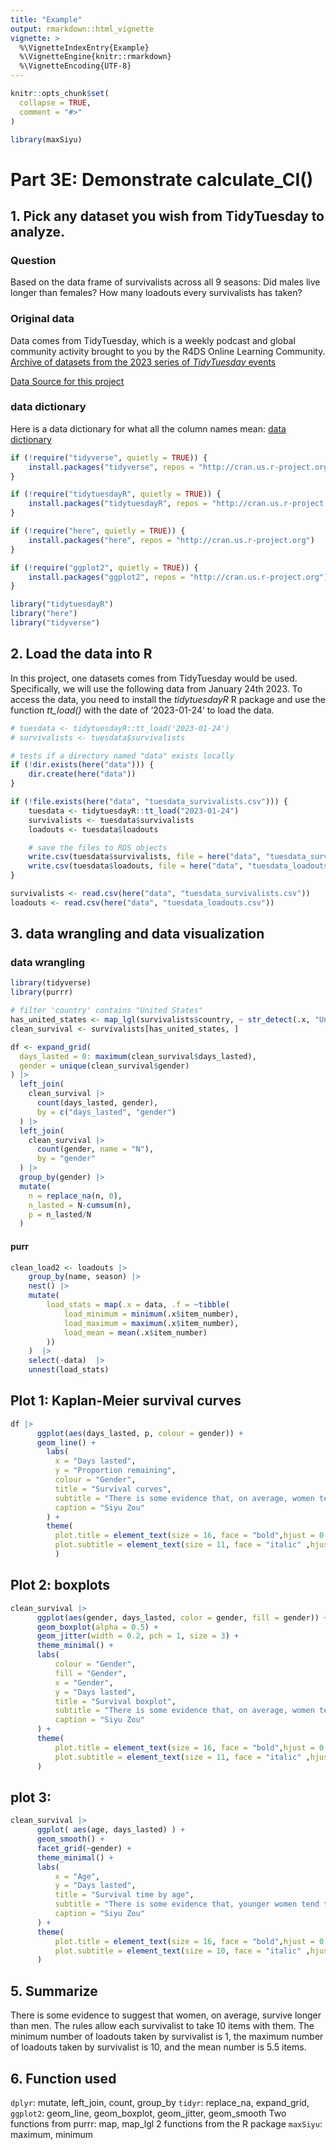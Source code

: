 ```yaml
---
title: "Example"
output: rmarkdown::html_vignette
vignette: >
  %\VignetteIndexEntry{Example}
  %\VignetteEngine{knitr::rmarkdown}
  %\VignetteEncoding{UTF-8}
---
```


```r
knitr::opts_chunk$set(
  collapse = TRUE,
  comment = "#>"
)
```

```r
library(maxSiyu)
```

# Part 3E: Demonstrate calculate_CI()

## 1. Pick any dataset you wish from TidyTuesday to analyze.

### Question

Based on the data frame of survivalists across all 9 seasons: Did males live longer than females? How many loadouts every survivalists has taken?

### Original data

Data comes from TidyTuesday, which is a weekly podcast and global community activity brought to you by the R4DS Online Learning Community. [Archive of datasets from the 2023 series of *TidyTuesday* events](https://github.com/rfordatascience/tidytuesday/tree/master/data/2023)  <br>

[Data Source for this project](https://github.com/rfordatascience/tidytuesday/blob/master/data/2023/2023-01-24/readme.md)

### data dictionary

Here is a data dictionary for what all the column names mean: [data dictionary](https://github.com/rfordatascience/tidytuesday/tree/master/data/2023/2023-01-24#data-dictionary)


```r
if (!require("tidyverse", quietly = TRUE)) {
    install.packages("tidyverse", repos = "http://cran.us.r-project.org")
}

if (!require("tidytuesdayR", quietly = TRUE)) {
    install.packages("tidytuesdayR", repos = "http://cran.us.r-project.org")
}

if (!require("here", quietly = TRUE)) {
    install.packages("here", repos = "http://cran.us.r-project.org")
}

if (!require("ggplot2", quietly = TRUE)) {
    install.packages("ggplot2", repos = "http://cran.us.r-project.org")
}

library("tidytuesdayR")
library("here")
library("tidyverse")
```

## 2. Load the data into R

In this project, one datasets comes from TidyTuesday would be used. Specifically, we will use the following data from January 24th 2023. To access the data, you need to install the *tidytuesdayR* R package and use the function *tt_load()* with the date of '2023-01-24' to load the data.

```r
# tuesdata <- tidytuesdayR::tt_load('2023-01-24')
# survivalists <- tuesdata$survivalists

# tests if a directory named "data" exists locally
if (!dir.exists(here("data"))) {
    dir.create(here("data"))
}

if (!file.exists(here("data", "tuesdata_survivalists.csv"))) {
    tuesdata <- tidytuesdayR::tt_load("2023-01-24")
    survivalists <- tuesdata$survivalists
    loadouts <- tuesdata$loadouts

    # save the files to RDS objects
    write.csv(tuesdata$survivalists, file = here("data", "tuesdata_survivalists.csv"))
    write.csv(tuesdata$loadouts, file = here("data", "tuesdata_loadouts.csv"))
}

survivalists <- read.csv(here("data", "tuesdata_survivalists.csv"))
loadouts <- read.csv(here("data", "tuesdata_loadouts.csv"))
```

## 3. data wrangling and data visualization

### data wrangling
```r
library(tidyverse)
library(purrr)

# filter 'country' contains "United States"
has_united_states <- map_lgl(survivalists$country, ~ str_detect(.x, "United States"))
clean_survival <- survivalists[has_united_states, ]

df <- expand_grid(
  days_lasted = 0: maximum(clean_survival$days_lasted),
  gender = unique(clean_survival$gender)
) |> 
  left_join(
    clean_survival |> 
      count(days_lasted, gender),
      by = c("days_lasted", "gender")
  ) |> 
  left_join(
    clean_survival |> 
      count(gender, name = "N"),
      by = "gender"
  ) |> 
  group_by(gender) |> 
  mutate(
    n = replace_na(n, 0),
    n_lasted = N-cumsum(n),
    p = n_lasted/N
  ) 

```

#### purr
```r
clean_load2 <- loadouts |>
    group_by(name, season) |>
    nest() |>
    mutate(
        load_stats = map(.x = data, .f = ~tibble(
            load_minimum = minimum(.x$item_number),
            load_maximum = maximum(.x$item_number),
            load_mean = mean(.x$item_number)
        ))
    )  |>
    select(-data)  |>
    unnest(load_stats)
```

## Plot 1: Kaplan-Meier survival curves
```r
df |> 
      ggplot(aes(days_lasted, p, colour = gender)) +
      geom_line() +
        labs(
          x = "Days lasted",
          y = "Proportion remaining",
          colour = "Gender",
          title = "Survival curves",
          subtitle = "There is some evidence that, on average, women tend to survive longer than men",
          caption = "Siyu Zou"
        ) +
        theme(
          plot.title = element_text(size = 16, face = "bold",hjust = 0.5),
          plot.subtitle = element_text(size = 11, face = "italic" ,hjust = 0.5),
          )
```     
 
## Plot 2: boxplots
```r
clean_survival |> 
      ggplot(aes(gender, days_lasted, color = gender, fill = gender)) +
      geom_boxplot(alpha = 0.5) +
      geom_jitter(width = 0.2, pch = 1, size = 3) +
      theme_minimal() +
      labs(
          colour = "Gender",
          fill = "Gender",
          x = "Gender",
          y = "Days lasted",
          title = "Survival boxplot",
          subtitle = "There is some evidence that, on average, women tend to survive longer than men",
          caption = "Siyu Zou"
      ) +
      theme(
          plot.title = element_text(size = 16, face = "bold",hjust = 0.5),
          plot.subtitle = element_text(size = 11, face = "italic" ,hjust = 0.5),
      )
```

## plot 3:
```r
clean_survival |>
      ggplot( aes(age, days_lasted) ) +
      geom_smooth() +
      facet_grid(~gender) +
      theme_minimal() +
      labs(
          x = "Age",
          y = "Days lasted",
          title = "Survival time by age",
          subtitle = "There is some evidence that, younger women tend to survive longer, older men tend to survival longer",
          caption = "Siyu Zou"
      ) +
      theme(
          plot.title = element_text(size = 16, face = "bold",hjust = 0.5),
          plot.subtitle = element_text(size = 10, face = "italic" ,hjust = 0.5),
      )
```

## 5. Summarize
There is some evidence to suggest that women, on average, survive longer than men. The rules allow each survivalist to take 10 items with them. The minimum number of loadouts taken by survivalist is 1, the maximum number of loadouts taken by survivalist is 10, and the mean number is 5.5 items. 

## 6. Function used
`dplyr`: mutate, left_join, count, group_by
`tidyr`: replace_na, expand_grid, 
`ggplot2`: geom_line, geom_boxplot, geom_jitter, geom_smooth
Two functions from purrr: map, map_lgl
2 functions from the R package `maxSiyu`: maximum, minimum

